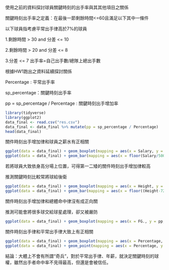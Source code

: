 使用之前的資料探討球員關鍵時刻的出手率與其其他項目之關係

關鍵時刻出手率之定義：在最後一節剩餘時間<=60且滿足以下其中一條件

以下球員指考慮平常出手律高於7%的球員

1.剩餘時間 > 30 and 分差 <= 10

2.剩餘時間 > 20 and 分差 <= 8

3.分差 <= 7
出手率=自己出手數/總隊上總出手數

根據HW1跑出之資料延續探討關係

Percentage : 平常出手率

sp_percentage：關鍵時刻出手率

pp = sp_percentage / Percentage : 關鍵時刻出手增加率
```r
library(tidyverse)
library(ggplot2)
data_final <- read.csv("res.csv")
data_final <- data_final %>% mutate(pp = sp_percentage / Percentage)
head(data_final)
```

關件時刻出手增加律和球員之薪水有正相關
```r
ggplot(data = data_final) + geom_boxplot(mapping = aes(x = Salary, y = pp, group = cut_width(Salary, 5000000, boundary = 0)))
ggplot(data = data_final) + geom_bar(mapping = aes(x = floor(Salary/5000000), fill = (pp > 1)), position = "fill")
```

若將球員大致依身高分場上位置，可得第一二矮的關件時刻出手增加律較高

推測關鍵時刻比較常將球給後衛

```r
ggplot(data = data_final) + geom_boxplot(mapping = aes(x = Height, y = pp, group = cut_number(Height, 5, boundary = 72)))
ggplot(data = data_final) + geom_bar(mapping = aes(x = floor((Height-72)/2.8), fill = (pp > 1)), position = "fill")
```

關件時刻出手增加律和總體命中律沒有成正向關

推測可能會將很多球交給球星處理，卻又被嚴防

```r
ggplot(data = data_final) + geom_boxplot(mapping = aes(x = FG., y = pp, group = cut_number(FG., 7, boundary = 0.386)))
```

關件時刻出手律和平常出手律大致上有正相關
```r
ggplot(data = data_final) + geom_boxplot(mapping = aes(x = Percentage, y = sp_percentage, group = cut_number(Percentage, 7, boundary = 0)))
ggplot(data = data_final) + geom_point(mapping = aes(x = Percentage, y = sp_percentage)) + geom_smooth(mapping = aes(x = Percentage, y = sp_percentage)) + coord_cartesian(xlim = c(0, 0.5), ylim = c(0, 0.5))
```

結論：大體上不會有所謂“奇兵”，對於平常出手律、年薪，就決定關鍵時刻的球權，雖然出手者命中率不見得最高，但還是會被信任。


